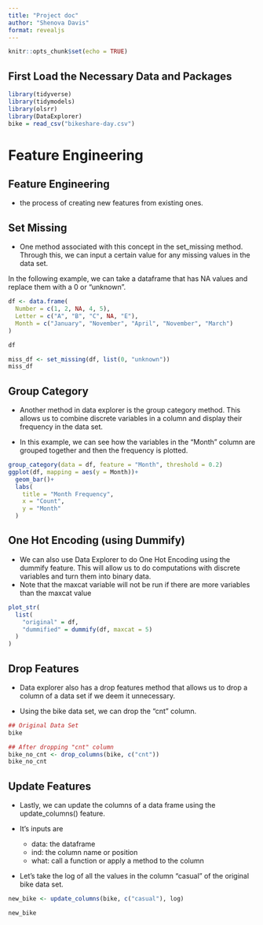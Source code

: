```yaml
---
title: "Project doc"
author: "Shenova Davis"
format: revealjs
---
```


```r
knitr::opts_chunk$set(echo = TRUE)
```

## First Load the Necessary Data and Packages

```r
library(tidyverse)
library(tidymodels)
library(olsrr)
library(DataExplorer)
bike = read_csv("bikeshare-day.csv")
```

# Feature Engineering

## Feature Engineering

- the process of creating new features from existing ones. 


## Set Missing

- One method associated with this concept in the set_missing method. Through this, we can input a certain value for any missing values in the data set. 

In the following example, we can take a dataframe that has NA values and replace them with a 0 or "unknown".

```r
df <- data.frame(
  Number = c(1, 2, NA, 4, 5),
  Letter = c("A", "B", "C", NA, "E"),
  Month = c("January", "November", "April", "November", "March")
)

df
```

```r
miss_df <- set_missing(df, list(0, "unknown"))
miss_df
```

## Group Category
- Another method in data explorer is the group category method. This allows us to combine discrete variables in a column and display their frequency in the data set. 

- In this example, we can see how the variables in the "Month" column are grouped together and then the frequency is plotted. 
```r
group_category(data = df, feature = "Month", threshold = 0.2)
ggplot(df, mapping = aes(y = Month))+
  geom_bar()+
  labs(
    title = "Month Frequency",
    x = "Count",
    y = "Month"
  )
```

## One Hot Encoding (using Dummify)
- We can also use Data Explorer to do One Hot Encoding using the dummify feature. This will allow us to do computations with discrete variables and turn them into binary data. 
- Note that the maxcat variable will not be run if there are more variables than the maxcat value 

```r
plot_str(
  list(
    "original" = df,
    "dummified" = dummify(df, maxcat = 5)
  )
)
```

## Drop Features

- Data explorer also has a drop features method that allows us to drop a column of a data set if we deem it unnecessary. 

- Using the bike data set, we can drop the "cnt" column. 
```r
## Original Data Set
bike
```

```r
## After dropping "cnt" column 
bike_no_cnt <- drop_columns(bike, c("cnt"))
bike_no_cnt
```

## Update Features

- Lastly, we can update the columns of a data frame using the update_columns() feature.

- It's inputs are 
  - data: the dataframe
  - ind: the column name or position
  - what: call a function or apply a method to the column

- Let's take the log of all the values in the column "casual" of the original bike data set. 
```r
new_bike <- update_columns(bike, c("casual"), log)

new_bike
```

